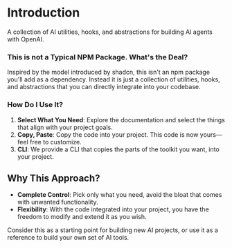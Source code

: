 # Introduction
A collection of AI utilities, hooks, and abstractions for building AI agents with OpenAI.

### This is not a Typical NPM Package. What's the Deal?

Inspired by the model introduced by <Link href="https://ui.shadcn.com">shadcn</Link>, this isn't an npm package you'll add as a dependency. Instead it is just a collection of utilities, hooks, and abstractions that you can directly integrate into your codebase.

### How Do I Use It?
1. **Select What You Need**: Explore the documentation and select the things that align with your project goals.
2. **Copy, Paste**:  Copy the code into your project. This code is now yours—feel free to customize.
3. **CLI**: We provide a CLI that copies the parts of the toolkit you want, into your project.

## Why This Approach?
- **Complete Control**: Pick only what you need, avoid the bloat that comes with unwanted functionality.
- **Flexibility**: With the code integrated into your project, you have the freedom to modify and extend it as you wish.


Consider this as a starting point for building new AI projects, or use it as a reference to build your own set of AI tools.

